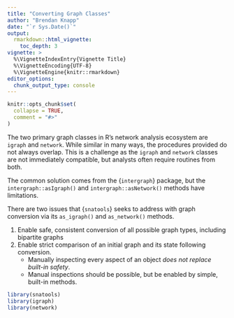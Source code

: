 ```yaml
---
title: "Converting Graph Classes"
author: "Brendan Knapp"
date: "`r Sys.Date()`"
output: 
  rmarkdown::html_vignette:
    toc_depth: 3
vignette: >
  %\VignetteIndexEntry{Vignette Title}
  %\VignetteEncoding{UTF-8}
  %\VignetteEngine{knitr::rmarkdown}
editor_options: 
  chunk_output_type: console
---
```


```r
knitr::opts_chunk$set(
  collapse = TRUE,
  comment = "#>"
)
```

The two primary graph classes in R's network analysis ecosystem are `igraph` and `network`. While similar in many ways, the procedures provided do not always overlap. This is a challenge as the `igraph` and `network` classes are not immediately compatible, but analysts often require routines from both.

The common solution comes from the {`intergraph`} package, but the `intergraph::asIgraph()` and `intergraph::asNetwork()` methods have limitations.

There are two issues that {`snatools`} seeks to address with graph conversion via its `as_igraph()` and `as_network()` methods.

1. Enable safe, consistent conversion of all possible graph types, including bipartite graphs
2. Enable strict comparison of an initial graph and its state following conversion.
    + Manually inspecting every aspect of an object _does not replace built-in safety_.
    + Manual inspections should be possible, but be enabled by simple, built-in methods.


```r
library(snatools)
library(igraph)
library(network)
```

